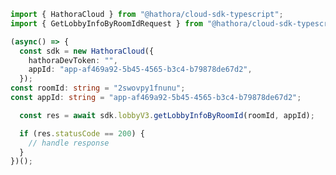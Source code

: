```typescript GetLobbyInfoByRoomId.ts
import { HathoraCloud } from "@hathora/cloud-sdk-typescript";
import { GetLobbyInfoByRoomIdRequest } from "@hathora/cloud-sdk-typescript/dist/models/operations";

(async() => {
  const sdk = new HathoraCloud({
    hathoraDevToken: "",
    appId: "app-af469a92-5b45-4565-b3c4-b79878de67d2",
  });
const roomId: string = "2swovpy1fnunu";
const appId: string = "app-af469a92-5b45-4565-b3c4-b79878de67d2";

  const res = await sdk.lobbyV3.getLobbyInfoByRoomId(roomId, appId);

  if (res.statusCode == 200) {
    // handle response
  }
})();
```
